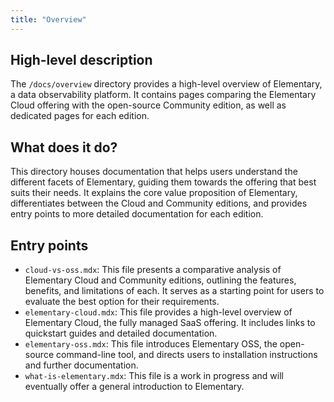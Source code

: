 ```yaml
---
title: "Overview"
---
```


## High-level description
The `/docs/overview` directory provides a high-level overview of Elementary, a data observability platform. It contains pages comparing the Elementary Cloud offering with the open-source Community edition, as well as dedicated pages for each edition. 

## What does it do?
This directory houses documentation that helps users understand the different facets of Elementary, guiding them towards the offering that best suits their needs. It explains the core value proposition of Elementary, differentiates between the Cloud and Community editions, and provides entry points to more detailed documentation for each edition.

## Entry points
- `cloud-vs-oss.mdx`: This file presents a comparative analysis of Elementary Cloud and Community editions, outlining the features, benefits, and limitations of each. It serves as a starting point for users to evaluate the best option for their requirements.
- `elementary-cloud.mdx`: This file provides a high-level overview of Elementary Cloud, the fully managed SaaS offering. It includes links to quickstart guides and detailed documentation.
- `elementary-oss.mdx`: This file introduces Elementary OSS, the open-source command-line tool, and directs users to installation instructions and further documentation.
- `what-is-elementary.mdx`: This file is a work in progress and will eventually offer a general introduction to Elementary. 
